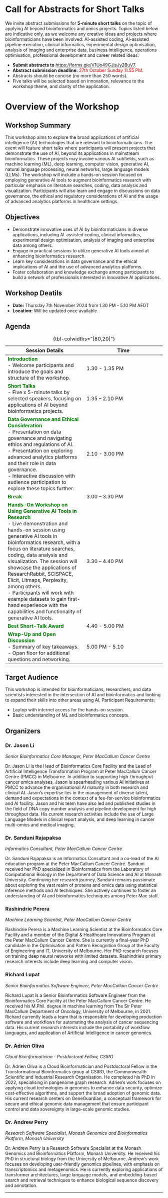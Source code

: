 # Call for Abstracts for Short Talks

We invite abstract submissions for **5-minute short talks** on the topic of applying AI beyond bioinformatics and omics projects. Topics listed below are indicative only, as we welcome any creative ideas and projects where bioinformaticians have been involved: AI-assisted coding, AI-assisted pipeline execution, clinical informatics, experimental design optimisation, analysis of imaging and enterprise data, business intelligence, operations optimisation, professional development and career related ideas.

-   **Submit abstracts to** <https://forms.gle/V1Uo49GJjsJy2BuV7>.
-   **Abstract submission deadline:** [27th October Sunday 11.55 PM]{style="color:red;"}.
-   Abstracts should be concise (no more than 250 words).
-   Five talks will be selected based on innovation, relevance to the workshop theme, and clarity of the application.

# Overview of the Workshop

## Workshop Summary

This workshop aims to explore the broad applications of artificial intelligence (AI) technologies that are relevant to bioinformaticians. The event will feature short talks where participants will present projects that demonstrate the use of AI, beyond its applications in mainstream bioinformatics. These projects may involve various AI subfields, such as machine learning (ML), deep learning, computer vision, generative AI, natural language processing, neural networks, large language models (LLMs). The workshop will include a hands-on session focused on employing generative AI tools to augment bioinformatics research with particular emphasis on literature searches, coding, data analysis and visualization. Participants will also learn and engage in discussions on data governance, the ethical and regulatory considerations of AI and the usage of advanced analytics platforms in healthcare settings.

## Objectives

-   Demonstrate innovative uses of AI by bioinformaticians in diverse applications, including AI-assisted coding, clinical informatics, experimental design optimisation, analysis of imaging and enterprise data among others.
-   Engage in practical sessions to utilize generative AI tools aimed at enhancing bioinformatics research.
-   Learn key considerations in data governance and the ethical implications of AI and the use of advanced analytics platforms.
-   Foster collaboration and knowledge exchange among participants to build a network of professionals interested in innovative AI applications.

## Workshop Deatils

-   **Date:** Thursday 7th November 2024 from 1.30 PM - 5.10 PM AEDT
-   **Location:** Will be updated once available.

## Agenda

| **Session Details** | Time |
|---|---|
| [**Introduction**]{style="color:green;"}<br>-  Welcome participants and introduce the goals and structure of the workshop. | 1.30 - 1.35 PM |
| [**Short Talks**]{style="color:green;"}<br>-   Five x 5-minute talks by selected speakers, focusing on applications of AI beyond bioinformatics projects. | 1.35 – 2.10 PM |
| [**Data Governance and Ethical Consideration**]{style="color:green;"}<br>-   Presentation on data governance and navigating ethics and regulations of AI.<br>-   Presentation on exploring advanced analytics platforms and their role in data governance.<br>-   Interactive discussion with audience participation to explore these topics further. | 2.10 - 3.00 PM |
| [**Break**]{style="color:green;"} | 3.00 – 3.30 PM |
| [**Hands-On Workshop on Using Generative AI Tools in Research**]{style="color:green;"}<br>-   Live demonstration and hands-on session using generative AI tools in bioinformatics research, with a focus on literature searches, coding, data analysis and visualization. The session will showcase the applications of ResearchRabbit, SCISPACE, Elicit, Litmaps, Perplexity, among others. <br>-   Participants will work with example datasets to gain first-hand experience with the capabilities and functionality of generative AI tools. | 3.30 – 4.40 PM |
| [**Best Short-Talk Award**]{style="color:green;"} | 4.40 - 5.00 PM |
| [**Wrap-Up and Open Discussion**]{style="color:green;"}<br>-   Summary of key takeaways.<br>-   Open floor for additional questions and networking. | 5.00 PM - 5.10 |


: {tbl-colwidths="[80,20]"}


## Target Audience

This workshop is intended for bioinformaticians, researchers, and data scientists interested in the intersection of AI and bioinformatics and looking to expand their skills into other areas using AI. Participant Requirements:

-   Laptop with internet access for the hands-on session.
-   Basic understanding of ML and bioinformatics concepts.

## Organizers

### Dr. Jason Li

*Senior Bioinformatics Core Manager, Peter MacCallum Cancer Centre*

Dr. Jason Li is the Head of Bioinformatics Core Facility and the Lead of Artificial Intelligence Transformation Program at Peter MacCallum Cancer Centre (PMCC) in Melbourne. In addition to supporting high-throughput cancer omics analyses, Jason is spearheading various AI initiatives at PMCC to advance the organisational AI maturity in both research and clinical AI. Jason’s expertise lies in the management of diverse talent, demand and expectations in the context of a fee-for-service bioinformatics and AI facility. Jason and his team have also led and published studies in the field of DNA copy number analysis and pipeline development for high throughput data. His current research activities include the use of Large Language Models in clinical report analysis, and deep learning in cancer multi-omics and medical imaging.

### Dr. Sanduni Rajapaksa

*Informatics Consultant, Peter MacCallum Cancer Centre*

Dr. Sanduni Rajapaksa is an Informatics Consultant and a co-lead of the AI education program at the Peter MacCallum Cancer Centre. Sanduni received her PhD specialized in Bioinformatics from the Laboratory of Computational Biology in the Department of Data Science and AI at Monash University. Continuing her research journey, Sanduni remains passionate about exploring the vast realm of proteins and omics data using statistical inference methods and AI techniques. She actively continues to foster an understanding of AI and bioinformatics techniques among Peter Mac staff.

### Rashindrie Perera

*Machine Learning Scientist, Peter MacCallum Cancer Centre*

Rashindrie Perera is a Machine Learning Scientist at the Bioinformatics Core Facility and a member of the Digital & Healthcare Innovations Program at the Peter MacCallum Cancer Centre. She is currently a final-year PhD candidate in the Optimisation and Pattern Recognition Group at the Faculty of Engineering and IT, University of Melbourne. Her PhD research focuses on training deep neural networks with limited datasets. Rashindrie's primary research interests include deep learning and computer vision.

### Richard Lupat

*Senior Bioinformatics Software Engineer, Peter MacCallum Cancer Centre*

Richard Lupat is a Senior Bioinformatics Software Engineer from the Bioinformatics Core Facility at the Peter MacCallum Cancer Centre. He received his M.Phil. degree in machine learning from The Sir Peter MacCallum Department of Oncology, University of Melbourne, in 2021. Richard currently leads a team that is responsible for developing production software and workflows for automating the analysis of cancer sequencing data. His current research interests include the portability of workflow languages, and application of Artificial Intelligence in cancer genomics.

### Dr. Adrien Oliva

*Cloud Bioinformatician - Postdoctoral Fellow, CSIRO*

Dr. Adrien Oliva is a Cloud Bioinformatician and Postdoctoral Fellow in the Transformational Bioinformatics group at CSIRO, the Commonwealth Scientific and Industrial Research Organisation. He completed his PhD in 2022, specialising in pangenome graph research. Adrien's work focuses on applying cloud technologies in genomics to enhance data security, optimize cost-effective algorithms, and support the broad adoption of genomic data. His current research centers on GeneGuardian, a conceptual framework for secure and ethical genomic data management that ensure participant control and data sovereignty in large-scale genomic studies.

### Dr. Andrew Perry

*Research Software Specialist, Monash Genomics and Bioinformatics Platform, Monash University*

Dr. Andrew Perry is a Research Software Specialist at the Monash Genomics and Bioinformatics Platform, Monash University. He received his PhD in structural biology from the University of Melbourne. Andrew's work focuses on developing user-friendly genomics pipelines, with emphasis on transcriptomics and metagenomics. He is currently exploring applications of transformer architectures, large language models, and embedding-based search and retrieval techniques to enhance biological sequence discovery and annotation.

------------------------------------------------------------------------
